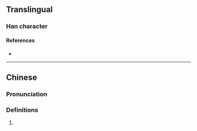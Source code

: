 {{character info/new}}
==Translingual==

===Han character===
{{Han char|rn=85|rad=水|as=15|sn=18|four=34153|canj=ETWI|ids=⿰氵蔑}}

====References====
* {{Han ref|kx=0659.100|dkj=18606|dj=1069.060|hdz=31777.010|uh=700E|ud=28686|bh=EFF1|bd=61425}}

----

==Chinese==
{{zh-forms}}

===Pronunciation===
{{zh-pron
|m=mò
|c=mut6
|mc=y
|oc=y
|ma=
|cat=
}}

===Definitions===
{{zh-hanzi}}

# {{rfdef|lang=zh}}
